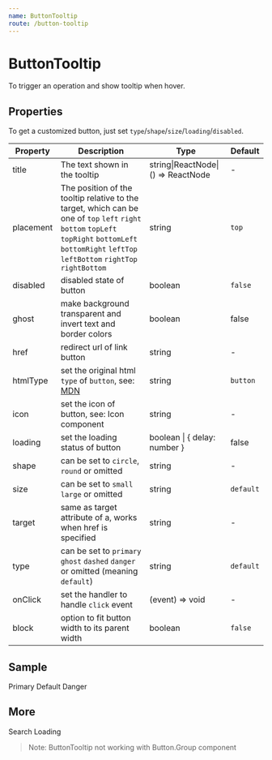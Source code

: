 ```yaml
---
name: ButtonTooltip
route: /button-tooltip
---
```



# ButtonTooltip

To trigger an operation and show tooltip when hover.


## Properties

To get a customized button, just set `type`/`shape`/`size`/`loading`/`disabled`.

| Property | Description | Type | Default |
| -------- | ----------- | ---- | ------- |
| title | The text shown in the tooltip | string\|ReactNode\|() => ReactNode | - |
| placement | The position of the tooltip relative to the target, which can be one of `top` `left` `right` `bottom` `topLeft` `topRight` `bottomLeft` `bottomRight` `leftTop` `leftBottom` `rightTop` `rightBottom` | string | `top` |
| disabled | disabled state of button | boolean | `false` |
| ghost | make background transparent and invert text and border colors | boolean | false |
| href | redirect url of link button | string | - |
| htmlType | set the original html `type` of `button`, see: [MDN](https://developer.mozilla.org/en-US/docs/Web/HTML/Element/button#attr-type) | string | `button` |
| icon | set the icon of button, see: Icon component | string | - |
| loading | set the loading status of button | boolean \| { delay: number } | false |
| shape | can be set to `circle`, `round` or omitted | string | - |
| size | can be set to `small` `large` or omitted | string | `default` |
| target | same as target attribute of a, works when href is specified | string | - |
| type | can be set to `primary` `ghost` `dashed` `danger` or omitted (meaning `default`) | string | `default` |
| onClick | set the handler to handle `click` event | (event) => void | - |
| block | option to fit button width to its parent width | boolean | `false` |

## Sample

<Playground>
  <ButtonTooltip title='Primary' type='primary' style={{ marginRight: 16 }}>Primary</ButtonTooltip>
  <ButtonTooltip title='Default' style={{ marginRight: 16 }}>Default</ButtonTooltip>
  <ButtonTooltip title='Danger' type='danger' style={{ marginRight: 16 }}>Danger</ButtonTooltip>
</Playground>

## More
<Playground>
  <ButtonTooltip title='Circle' type='primary' shape="circle" icon="plus" style={{ marginRight: 16 }} />
  <ButtonTooltip title='Round' shape="round" type='primary' icon="search" style={{ marginRight: 16 }}>Search</ButtonTooltip>
  <ButtonTooltip title='Loading' shape="round" type='primary' icon="search" loading style={{ marginRight: 16 }}>Loading</ButtonTooltip>
</Playground>


> Note: ButtonTooltip not working with Button.Group component